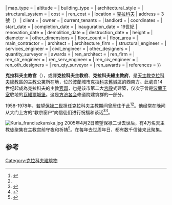 {{Infobox building
| building_name       = 總主教府
| native_building_name= {{lang|pl|Pałac Arcybiskupi}}
| former_names        = <!-- 舊名 -->
| alternate_names     = 克拉科夫主教宫（{{lang|pl|Pałac Biskupi w Krakowie}}）
| image               = Krakow BishopsPalace D10.jpg
| image_size          = <!-- 圖片大小 -->
| caption             = 從正面看總主教府<br>{{-}}{{Infobox map
  | map_width = 250
  | map = Krakow Old Town (Stare Miasto).jpg
  | x% = 23.3
  | y% = 53.0
  | map_caption = {{small|總主教府在[[克拉科夫老城|克拉科夫老城]]的位置}}
  }}
| map_type            = <!--  -->
| altitude            = <!-- 海拔（不是建築高度！） -->
| building_type       = <!-- 建築類型 -->
| architectural_style = <!-- 建築風格 -->
| structural_system   = <!-- 結構系統 -->
| cost                = <!-- 造價 -->
| ren_cost            = <!-- 翻新造價 -->
| location            = {{POL}}[[克拉科夫|克拉科夫]]
| address             = {{link-pl|方濟各街 (克拉科夫)|Ulica Franciszkańska w Krakowie|方濟各街}}3號（{{lang|pl|ul. Franciszkańska 3}}）
| client              = <!-- 託建人 -->
| owner               = <!-- 所有者 -->
| current_tenants     = <!-- 現今用者 -->
| landlord            = <!--  -->
| coordinates         = <!--  -->
| start_date          = <!-- 動工日期 -->
| completion_date     = <!-- 竣工日期 -->
| inauguration_date   = 19世紀
| renovation_date     = <!--  -->
| demolition_date     = <!--  -->
| destruction_date    = <!-- 拆除日期 -->
| height              = <!-- 高度 -->
| diameter            = <!-- 直徑 -->
| other_dimensions    = <!-- 其他尺寸 -->
| floor_count         = <!-- 層數 -->
| floor_area          = <!-- 建築面積 -->
| main_contractor     = <!--  -->
| architect           = <!-- 建築師 -->
| architecture_firm   = <!-- 建築商 -->
| structural_engineer = <!--  -->
| services_engineer   = <!--  -->
| civil_engineer      = <!--  -->
| other_designers     = <!--  -->
| quantity_surveyor   = <!--  -->
| awards              = <!-- 獎項 -->
| ren_architect       = <!-- 翻新團隊 -->
| ren_firm            = <!-- 建築翻新商-->
| ren_str_engineer    = <!--  -->
| ren_serv_engineer   = <!--  -->
| ren_civ_engineer    = <!--  -->
| ren_oth_designers   = <!--  -->
| ren_qty_surveyor    = <!--  -->
| ren_awards          = <!-- 翻新獎項 -->
| references          = <!-- 參考 -->
}}

'''克拉科夫主教宫'''（{{lang-pl|Pałac Biskupi w Krakowie}}），或譯'''克拉科夫主教府'''、'''克拉科夫總主教府'''，是[[天主教克拉科夫總教區|天主教克拉科夫總教區]]的[[主教公署|主教公署]]所在地，位於[[波蘭|波蘭]]城市[[克拉科夫|克拉科夫]][[克拉科夫老城|舊城區]]的西南方。此處自14世纪起成為克拉科夫的主教[[官邸|官邸]]，也是该市第二大[[宫殿|宫殿]]式建築，仅次于曾是[[波蘭王室|波蘭王室]]駐地的[[瓦維爾城堡|瓦維爾城堡]]。这是[[方济各会|方济各会]]修道院建筑群的一部分。

1958-1978年，[[若望保禄二世|若望保禄二世]]担任克拉科夫主教期间曾居住于此<ref name="EK">{{citation | title=Pałace Krakowa. Pałac Biskupi | publisher=Echo Krakowa | author=Marek Żukow-Karczewski | date=November 6, 1989 | volume=173 (12982)}}</ref><ref name="CTG" />。他经常在晚间从大门上方的“教宗窗户”向信徒们进行祝福和谈话<ref name="MK">{{cite web | url=http://www.krakow.pl/nasze_miasto/1556,artykul,panoramy_krakowa.html | title=Pałac Biskupi i "Okno Papieskie" (Bishop's Palace and the Pope's window) | publisher=Miejska Platforma Internetowa (Official website of the City magistrate) | work=Wirtualne Panoramy Krakowa (Virtual panoramas of Krakow) | date=July 20, 2010 | accessdate=December 6, 2012 | author=Magiczny Kraków | language=pl | archive-date=2017-08-04 | archive-url=https://web.archive.org/web/20170804005615/http://krakow.pl/nasze_miasto/1556,artykul,panoramy_krakowa.html | dead-url=no }}</ref><ref name="Vorhees">{{cite book |url=http://books.google.co.il/books?id=QFeZS798KlEC&pg=PA49&dq=Bishop%27s+Palace+in+Krakow&hl=en&sa=X&ei=sz7KUMqpH6v34QTCnIGoCQ&redir_esc=y#v=onepage&q=Bishop's%20Palace%20in%20Krakow&f=false |title=Krakow Encounter I |first=Mara |last=Vorhees |page=49 |publisher=Lonely Planet |year=2010 |isbn=1741048613 |access-date=2015-01-25 |archive-date=2016-03-06 |archive-url=https://web.archive.org/web/20160306210823/https://books.google.co.il/books?id=QFeZS798KlEC&pg=PA49&dq=Bishop's+Palace+in+Krakow&hl=en&sa=X&ei=sz7KUMqpH6v34QTCnIGoCQ&redir_esc=y#v=onepage&q=Bishop's%20Palace%20in%20Krakow&f=false |dead-url=no }}</ref>。

[[File:Kuria_franciszkanska.jpg|thumb]]
2005年4月2日若望保禄二世去世后，有4万名天主教徒聚集在主教宫前守夜和祈祷<ref name="CTG">{{cite web | url=http://www.guide-cracow.com/cracow-pdf/cracow-bischops-palace-karol-wojtyla-john-paul-ii.pdf | title=Bishop's Palace | publisher=Cracow Christian Tourist Guide | work=Old Town Sights and Attractions | year=2009 | accessdate=December 6, 2012 | author=Guide | format=PDF file, direct download 145 KB | archive-date=2014-08-10 | archive-url=https://web.archive.org/web/20140810112220/http://www.guide-cracow.com/cracow-pdf/cracow-bischops-palace-karol-wojtyla-john-paul-ii.pdf | dead-url=yes }}</ref>。在每年去世周年日，都有数千信徒来此聚集。

==参考==
{{Reflist}}
[[Category:克拉科夫建筑物|Category:克拉科夫建筑物]]